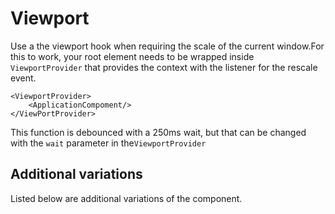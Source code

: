 

<Meta name="Documentation" of={ViewportProviderStories} />

# Viewport

Use a the viewport hook when requiring the scale of the current window.For this
to work, your root element needs to be wrapped inside `ViewportProvider` that
provides the context with the listener for the rescale event.

```
<ViewportProvider>
    <ApplicationCompoment/>
</ViewPortProvider>
```

This function is debounced with a 250ms wait, but that can be changed with the
`wait` parameter in the`ViewportProvider`

## Additional variations

Listed below are additional variations of the component.

<Stories />
